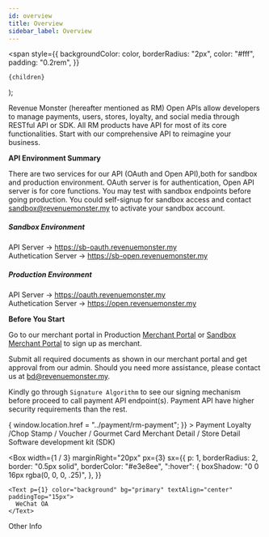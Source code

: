```yaml
---
id: overview
title: Overview
sidebar_label: Overview
---
```


  <span
    style={{
      backgroundColor: color,
      borderRadius: "2px",
      color: "#fff",
      padding: "0.2rem",
    }}
  >
    {children}
  </span>
);

Revenue Monster (hereafter mentioned as RM) Open APIs allow developers to manage payments, users, stores, loyalty, and social media through RESTful API or SDK. All RM products have API for most of its core functionalities. Start with our comprehensive API to reimagine your business.

**API Environment Summary** <br />

There are two services for our API (OAuth and Open API),both for sandbox and production environment. OAuth server is for authentication, Open API server is for core functions. You may test with sandbox endpoints before going production. You could self-signup for sandbox access and contact <sandbox@revenuemonster.my> to activate your sandbox account.

##### Sandbox Environment

API Server -> https://sb-oauth.revenuemonster.my  
Authetication Server -> https://sb-open.revenuemonster.my

##### Production Environment

API Server -> https://oauth.revenuemonster.my  
Authetication Server -> https://open.revenuemonster.my

**Before You Start**

Go to our merchant portal in Production [Merchant Portal](https://merchant.revenuemonster.my/) or [Sandbox Merchant Portal](https://sb-merchant.revenuemonster.my/) to sign up as merchant.

Submit all required documents as shown in our merchant portal and get approval from our admin. Should you need more assistance, please contact us at <bd@revenuemonster.my>.

Kindly go through `Signature Algorithm` to see our signing mechanism before proceed to call payment API endpoint(s). Payment API have higher security requirements than the rest.

<Flex mx={30}>
  <Box
    width={1 / 3}
    marginRight="20px"
    px={3}
    sx={{
      p: 1,
      borderRadius: 2,
      border: "0.5px solid",
      borderColor: "#e3e8ee",
      ":hover": {
        boxShadow: "0 0 16px rgba(0, 0, 0, .25)",
      },
    }}
    onClick={() => {
      window.location.href = "../payment/rm-payment";
    }}
  >
    <Text
      p={1}
      color="background"
      bg="primary"
      textAlign="center"
      paddingTop="15px"
    >
      Payment
    </Text>
  </Box>
  <Box
    width={1 / 3}
    marginRight="20px"
    px={3}
    sx={{
      p: 1,
      borderRadius: 2,
      border: "0.5px solid",
      borderColor: "#e3e8ee",
      ":hover": {
        boxShadow: "0 0 16px rgba(0, 0, 0, .25)",
      },
    }}
  >
    <Text p={1} color="background" bg="primary" textAlign="center">
      Loyalty /Chop Stamp / Voucher / Gourmet Card
    </Text>
  </Box>
  <Box
    width={1 / 3}
    px={3}
    sx={{
      p: 1,
      borderRadius: 2,
      border: "0.5px solid",
      borderColor: "#e3e8ee",
      ":hover": {
        boxShadow: "0 0 16px rgba(0, 0, 0, .25)",
      },
    }}
  >
    <Text p={1} color="background" bg="primary" textAlign="center">
      Merchant Detail / Store Detail
    </Text>
  </Box>
</Flex>

<Flex mx={30}  marginTop="20px">
  <Box
    width={1 / 3}
    marginRight="20px"
    px={3}
    sx={{
      p: 1,
      borderRadius: 2,
      border: "0.5px solid",
      borderColor: "#e3e8ee",
      ":hover": {
        boxShadow: "0 0 16px rgba(0, 0, 0, .25)",
      },
    }}
  >
    <Text p={1} color="background" bg="primary" textAlign="center">
      Software development kit (SDK)
    </Text>
  </Box>

  <Box
    width={1 / 3}
    marginRight="20px"
    px={3}
    sx={{
      p: 1,
      borderRadius: 2,
      border: "0.5px solid",
      borderColor: "#e3e8ee",
      ":hover": {
        boxShadow: "0 0 16px rgba(0, 0, 0, .25)",
      },
    }}
  >
    <Text p={1} color="background" bg="primary" textAlign="center" paddingTop="15px">
      WeChat OA
    </Text>
  </Box>
  <Box
    width={1 / 3}
    px={3}
    sx={{
      p: 1,
      borderRadius: 2,
      border: "0.5px solid",
      borderColor: "#e3e8ee",
      ":hover": {
        boxShadow: "0 0 16px rgba(0, 0, 0, .25)",
      },
    }}
  >
    <Text p={1} color="background" bg="primary" textAlign="center" paddingTop="15px">
      Other Info
    </Text>
  </Box>
</Flex>

<!-- <Box width={256}>
  <Card
    sx={{
      p: 1,
      borderRadius: 2,
      ":hover": {
        boxShadow: "0 0 16px rgba(0, 0, 0, .25)",
      },
    }}
  >
    <Image src="/static/img/loyalty.png" />
    <Box px={2}>
      <Heading as="h3">Card Demo</Heading>
      <Text fontSize={0}>You can edit this code</Text>
    </Box>
  </Card>
</Box> -->

<!-- <Button
  sx={{
    ":hover": {
      backgroundColor: "green",
    },
    backgroundColor: "blue",
  }}
>
  Beep
</Button>

<Box>
  <Heading>Here's a JSX block</Heading>
  <Text>It's pretty neat</Text>
</Box>

<Highlight color="#25c2a0">Docusaurus green</Highlight> and <Highlight color="#1877F2">
  Facebook blue
</Highlight> are my favorite colors.

I can write **Markdown** alongside my _JSX_! -->
